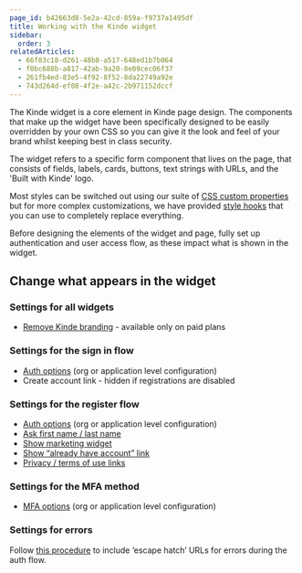 ```yaml
---
page_id: b42663d8-5e2a-42cd-859a-f9737a1495df
title: Working with the Kinde widget
sidebar:
  order: 3
relatedArticles:
  - 66f83c18-d261-48b8-a517-648ed1b7b064
  - f0bc688b-a817-42ab-9a20-8e09cec06f37
  - 261fb4ed-83e5-4f92-8f52-8da22749a92e
  - 743d264d-ef08-4f2e-a42c-2b971152dccf
---
```


The Kinde widget is a core element in Kinde page design. The components that make up the widget have been specifically designed to be easily overridden by your own CSS so you can give it the look and feel of your brand whilst keeping best in class security.

The widget refers to a specific form component that lives on the page, that consists of fields, labels, cards, buttons, text strings with URLs, and the 'Built with Kinde' logo.

Most styles can be switched out using our suite of [CSS custom properties](/design/design-with-code/design-with-css/) but for more complex customizations, we have provided [style hooks](/design/design-with-code/design-with-style-hooks/) that you can use to completely replace everything.

Before designing the elements of the widget and page, fully set up authentication and user access flow, as these impact what is shown in the widget.

## Change what appears in the widget

### Settings for all widgets

- [Remove Kinde branding](/design/brand/remove-kinde-branding/) - available only on paid plans

### Settings for the sign in flow

- [Auth options](/authenticate/authentication-methods/set-up-user-authentication/) (org or application level configuration)
- Create account link - hidden if registrations are disabled

### Settings for the register flow

- [Auth options](/authenticate/authentication-methods/set-up-user-authentication/) (org or application level configuration)
- [Ask first name / last name](/authenticate/custom-configurations/authentication-experience/)
- [Show marketing widget](/authenticate/custom-configurations/authentication-experience/)
- [Show “already have account” link](/authenticate/custom-configurations/authentication-experience/)
- [Privacy / terms of use links](/manage-users/access-control/accept-policies-signup/)

### Settings for the MFA method

- [MFA options](/authenticate/multi-factor-auth/enable-multi-factor-authentication/) (org or application level configuration)

### Settings for errors

Follow [this procedure](/design/brand/link-to-homepage/) to include ‘escape hatch’ URLs for errors during the auth flow.
